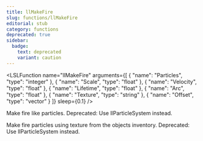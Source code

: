 ```yaml
---
title: llMakeFire
slug: functions/llMakeFire
editorial: stub
category: functions
deprecated: true
sidebar:
  badge:
    text: deprecated
    variant: caution
---
```


<LSLFunction
	name="llMakeFire"
	arguments={[
	{
		"name": "Particles",
		"type": "integer"
	},
	{
		"name": "Scale",
		"type": "float"
	},
	{
		"name": "Velocity",
		"type": "float"
	},
	{
		"name": "Lifetime",
		"type": "float"
	},
	{
		"name": "Arc",
		"type": "float"
	},
	{
		"name": "Texture",
		"type": "string"
	},
	{
		"name": "Offset",
		"type": "vector"
	}
]}
	sleep={0.1}
/>

Make fire like particles. Deprecated: Use llParticleSystem instead.

Make fire particles using texture from the objects inventory. Deprecated: Use llParticleSystem instead.
